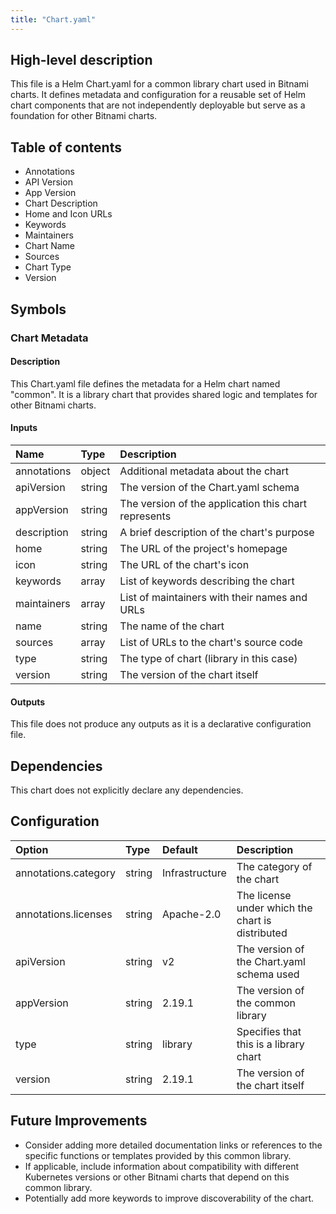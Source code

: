 ```yaml
---
title: "Chart.yaml"
---
```


## High-level description
This file is a Helm Chart.yaml for a common library chart used in Bitnami charts. It defines metadata and configuration for a reusable set of Helm chart components that are not independently deployable but serve as a foundation for other Bitnami charts.

## Table of contents
- Annotations
- API Version
- App Version
- Chart Description
- Home and Icon URLs
- Keywords
- Maintainers
- Chart Name
- Sources
- Chart Type
- Version

## Symbols

### Chart Metadata
#### Description
This Chart.yaml file defines the metadata for a Helm chart named "common". It is a library chart that provides shared logic and templates for other Bitnami charts.

#### Inputs
| Name | Type | Description |
|:-----|:-----|:------------|
| annotations | object | Additional metadata about the chart |
| apiVersion | string | The version of the Chart.yaml schema |
| appVersion | string | The version of the application this chart represents |
| description | string | A brief description of the chart's purpose |
| home | string | The URL of the project's homepage |
| icon | string | The URL of the chart's icon |
| keywords | array | List of keywords describing the chart |
| maintainers | array | List of maintainers with their names and URLs |
| name | string | The name of the chart |
| sources | array | List of URLs to the chart's source code |
| type | string | The type of chart (library in this case) |
| version | string | The version of the chart itself |

#### Outputs
This file does not produce any outputs as it is a declarative configuration file.

## Dependencies
This chart does not explicitly declare any dependencies.

## Configuration
| Option | Type | Default | Description |
|:-------|:-----|:--------|:------------|
| annotations.category | string | Infrastructure | The category of the chart |
| annotations.licenses | string | Apache-2.0 | The license under which the chart is distributed |
| apiVersion | string | v2 | The version of the Chart.yaml schema used |
| appVersion | string | 2.19.1 | The version of the common library |
| type | string | library | Specifies that this is a library chart |
| version | string | 2.19.1 | The version of the chart itself |

## Future Improvements
- Consider adding more detailed documentation links or references to the specific functions or templates provided by this common library.
- If applicable, include information about compatibility with different Kubernetes versions or other Bitnami charts that depend on this common library.
- Potentially add more keywords to improve discoverability of the chart.